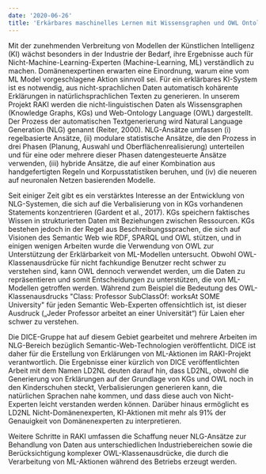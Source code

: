 ```yaml
---
date: '2020-06-26'
title: 'Erkärbares maschinelles Lernen mit Wissensgraphen und OWL Ontologien.'
---
```

Mit der zunehmenden Verbreitung von Modellen der Künstlichen Intelligenz (KI) wächst besonders in der Industrie der Bedarf, ihre Ergebnisse auch für Nicht-Machine-Learning-Experten (Machine-Learning, ML) verständlich zu machen. Domänenexpertinen erwarten eine Einordnung, warum eine vom ML Model vorgeschlagene Aktion sinnvoll sei. Für ein erklärbares KI-System ist es notwendig, aus nicht-sprachlichen Daten automatisch kohärente Erklärungen in natürlichsprachlichen Texten zu generieren. In unserem Projekt RAKI werden die nicht-linguistischen Daten als Wissensgraphen (Knowledge Graphs, KGs) und Web-Ontology Language (OWL) dargestellt. Der Prozess der automatischen Textgenerierung wird Natural Language Generation (NLG) genannt (Reiter, 2000). NLG-Ansätze umfassen (i) regelbasierte Ansätze, (ii) modulare statistische Ansätze, die den Prozess in drei Phasen (Planung, Auswahl und Oberflächenrealisierung) unterteilen und für eine oder mehrere dieser Phasen datengesteuerte Ansätze verwenden, (iii) hybride Ansätze, die auf einer Kombination aus handgefertigten Regeln und Korpusstatistiken beruhen, und (iv) die neueren auf neuronalen Netzen basierenden Modelle.

Seit einiger Zeit gibt es ein verstärktes Interesse an der Entwicklung von NLG-Systemen, die sich auf die Verbalisierung von in KGs vorhandenen Statements konzentrieren (Gardent et al., 2017). KGs speichern faktisches Wissen in strukturierten Daten mit Beziehungen zwischen Ressourcen. KGs bestehen jedoch in der Regel aus Beschreibungssprachen, die sich auf Visionen des Semantic Web wie RDF, SPARQL und OWL stützen, und in einigen wenigen Arbeiten wurde die Verwendung von OWL zur Unterstützung der Erklärbarkeit von ML-Modellen untersucht. Obwohl OWL-Klassenausdrücke für nicht fachkundige Benutzer recht schwer zu verstehen sind, kann OWL dennoch verwendet werden, um die Daten zu repräsentieren und somit Entscheidungen zu unterstützen, die von ML-Modellen getroffen werden. Während zum Beispiel die Bedeutung des OWL-Klassenausdrucks "Class: Professor SubClassOf: worksAt SOME University" für jeden Semantic Web-Experten offensichtlich ist, ist dieser Ausdruck („Jeder Professor arbeitet an einer Universität“) für Laien eher schwer zu verstehen.

Die DICE-Gruppe hat auf diesem Gebiet gearbeitet und mehrere Arbeiten im NLG-Bereich bezüglich Semantic-Web-Technologien veröffentlicht. DICE ist daher für die Erstellung von Erklärungen von ML-Aktionen im RAKI-Projekt verantwortlich. Die Ergebnisse einer kürzlich von DICE veröffentlichten Arbeit mit dem Namen LD2NL deuten darauf hin, dass LD2NL, obwohl die Generierung von Erklärungen auf der Grundlage von KGs und OWL noch in den Kinderschuhen steckt, Verbalisierungen generieren kann, die natürlichen Sprachen nahe kommen, und dass diese auch von Nicht-Experten leicht verstanden werden können. Darüber hinaus ermöglicht es LD2NL Nicht-Domänenexperten, KI-Aktionen mit mehr als 91% der Genauigkeit von Domänenexperten zu interpretieren.

Weitere Schritte in RAKI umfassen die Schaffung neuer NLG-Ansätze zur Behandlung von Daten aus unterschiedlichen Industriebereichen sowie die Berücksichtigung komplexer OWL-Klassenausdrücke, die durch die Verarbeitung von ML-Aktionen während des Betriebs erzeugt werden.
